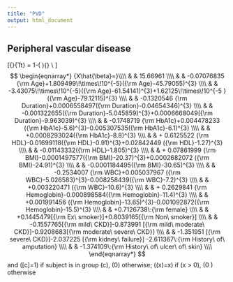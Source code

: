 ```yaml
---
title: "PVD"
output: html_document
---
```

## Peripheral vascular disease 
\[{\rm Prob}\{T\geq t\} = 1-\Phi( \frac{\log(t)-X\beta}{3.257492} ){\rm \ \ where} \\ \]
$$
\begin{eqnarray*}
{X\hat{\beta}=}\\\\
& & 15.66961 \\\\
& &  -0.07076835 {\rm Age}+1.809499\!\times\!10^{-5}({\rm Age}-45.79055)^{3}  \\\\
& &   -3.43075\!\times\!10^{-5}({\rm Age}-61.54141)^{3}+1.62125\!\times\!10^{-5 }({\rm Age}-79.12115)^{3}  \\\\
& &  -0.1320546  {\rm Duration}+0.0006558497({\rm Duration}-0.04654346)^{3}  \\\\
& &   -0.001322655({\rm Duration}-5.045859)^{3}+0.0006668049({\rm Duration}-9.963039)^{3}  \\\\
& &  -0.1748719  {\rm HbA1c}+0.004478233 ({\rm HbA1c}-5.6)^{3}-0.005307535({\rm HbA1c}-6.1)^{3}  \\\\
& &   +0.0008293024({\rm HbA1c}-8.8)^{3}  \\\\
& & + 0.6125522  {\rm HDL}-0.01699118({\rm HDL}-0.91)^{3}+0.02842449 ({\rm HDL}-1.27)^{3}  \\\\
& &   -0.01143332({\rm HDL}-1.805)^{3}  \\\\
& & + 0.07861999   {\rm BMI}-0.0001497577({\rm BMI}-20.37)^{3}+0.0002682072 ({\rm BMI}-24.91)^{3}  \\\\
& &   -0.0001184495({\rm BMI}-30.65)^{3}  \\\\
& &  -0.2534007  {\rm WBC}+0.005037967 ({\rm WBC}-5.026583)^{3}-0.008258439({\rm WBC}-7.2)^{3}  \\\\
& &   +0.003220471 ({\rm WBC}-10.6)^{3}  \\\\
& & + 0.2629841   {\rm Hemoglobin}-0.000898584({\rm Hemoglobin}-11.4)^{3}  \\\\
& &   +0.001991456 ({\rm Hemoglobin}-13.65)^{3}-0.001092872({\rm Hemoglobin}-15.5)^{3}  \\\\
& &  +0.7126738\:{\rm female} \\\\
& &  +0.1445479[{\rm Ex\ smoker}]+0.8039165[{\rm Non\ smoker}] \\\\
& &  -0.1557765[{\rm mild\ CKD}]-0.873991 [{\rm mild\ moderate\ CKD}]-0.9208683[{\rm moderate\ severe\ CKD}] \\\\
& &  -1.351951 [{\rm severe\ CKD}]-2.037225 [{\rm kidney\ failure}] -2.611367\:{\rm History\ of\ amputation} \\\\
& &  -1.374109\:{\rm History\ of\ ulcer\ of\ skin} \\\\
\end{eqnarray*}
$$
and \([c]=1\) if subject is in group \(c\), \(0\) otherwise; \((x)=x\) if \(x > 0\), \(0 \) otherwise
